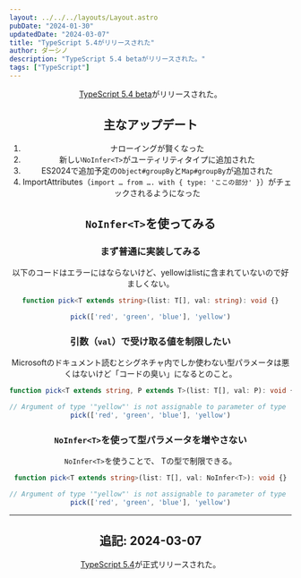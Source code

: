 ```yaml
---
layout: ../../../layouts/Layout.astro
pubDate: "2024-01-30"
updatedDate: "2024-03-07"
title: "TypeScript 5.4がリリースされた"
author: ダーシノ
description: "TypeScript 5.4 betaがリリースされた。"
tags: ["TypeScript"]
---
```



<Header {...frontmatter} />

[TypeScript 5.4 beta](https://devblogs.microsoft.com/typescript/announcing-typescript-5-4-beta/)がリリースされた。

## 主なアップデート

1. ナローイングが賢くなった
2. 新しい`NoInfer<T>`がユーティリティタイプに追加された
3. ES2024で追加予定の`Object#groupBy`と`Map#groupBy`が追加された
4. ImportAttributes（`import … from …. with { type: 'ここの部分' }`）がチェックされるようになった

## `NoInfer<T>`を使ってみる

### まず普通に実装してみる

以下のコードはエラーにはならないけど、yellowはlistに含まれていないので好ましくない。
```ts
function pick<T extends string>(list: T[], val: string): void {}

pick(['red', 'green', 'blue'], 'yellow')
```

### 引数（`val`）で受け取る値を制限したい

Microsoftのドキュメント読むとシグネチャ内でしか使わない型パラメータは悪くはないけど「コードの臭い」になるとのこと。
```ts
function pick<T extends string, P extends T>(list: T[], val: P): void {}

// Argument of type '"yellow"' is not assignable to parameter of type '"red" | "green" | "blue"'.
pick(['red', 'green', 'blue'], 'yellow')
```

### `NoInfer<T>`を使って型パラメータを増やさない

`NoInfer<T>`を使うことで、 Tの型で制限できる。
```ts
function pick<T extends string>(list: T[], val: NoInfer<T>): void {}

// Argument of type '"yellow"' is not assignable to parameter of type '"red" | "green" | "blue"'.
pick(['red', 'green', 'blue'], 'yellow')
```

---

## 追記: 2024-03-07

[TypeScript 5.4](https://devblogs.microsoft.com/typescript/announcing-typescript-5-4/)が正式リリースされた。
